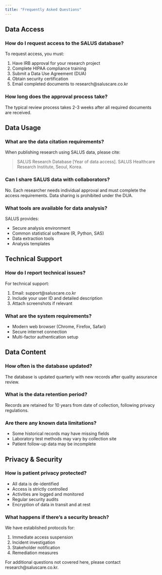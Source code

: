 ```yaml
---
title: "Frequently Asked Questions"
---
```


## Data Access

### How do I request access to the SALUS database?
To request access, you must:

1. Have IRB approval for your research project
2. Complete HIPAA compliance training
3. Submit a Data Use Agreement (DUA)
4. Obtain security certification
5. Email completed documents to research@saluscare.co.kr

### How long does the approval process take?
The typical review process takes 2-3 weeks after all required documents are received.

## Data Usage

### What are the data citation requirements?
When publishing research using SALUS data, please cite:

> SALUS Research Database [Year of data access]. SALUS Healthcare Research Institute, Seoul, Korea.

### Can I share SALUS data with collaborators?
No. Each researcher needs individual approval and must complete the access requirements. Data sharing is prohibited under the DUA.

### What tools are available for data analysis?
SALUS provides:

- Secure analysis environment
- Common statistical software (R, Python, SAS)
- Data extraction tools
- Analysis templates

## Technical Support

### How do I report technical issues?
For technical support:

1. Email: support@saluscare.co.kr
2. Include your user ID and detailed description
3. Attach screenshots if relevant

### What are the system requirements?
- Modern web browser (Chrome, Firefox, Safari)
- Secure internet connection
- Multi-factor authentication setup

## Data Content

### How often is the database updated?
The database is updated quarterly with new records after quality assurance review.

### What is the data retention period?
Records are retained for 10 years from date of collection, following privacy regulations.

### Are there any known data limitations?
- Some historical records may have missing fields
- Laboratory test methods may vary by collection site
- Patient follow-up data may be incomplete

## Privacy & Security

### How is patient privacy protected?
- All data is de-identified
- Access is strictly controlled
- Activities are logged and monitored
- Regular security audits
- Encryption of data in transit and at rest

### What happens if there's a security breach?
We have established protocols for:

1. Immediate access suspension
2. Incident investigation
3. Stakeholder notification
4. Remediation measures

For additional questions not covered here, please contact research@saluscare.co.kr.
